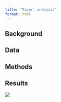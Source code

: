```yaml
---
title: "Paper: analysis"
format: html
---
```


## Background

## Data

## Methods

## Results

![](~/MEDS/EDS-214/day1/hurricane-hugo/figs/patchwork_plot.png)
